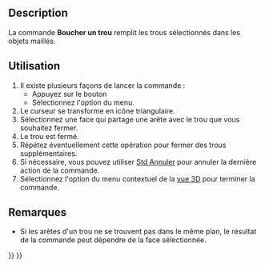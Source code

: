 <languages/>

{{Docnav/fr
|[[Mesh_FillupHoles/fr|Remplir les trous]]
|[[Mesh_AddFacet/fr|Ajouter un triangle]]
|[[Mesh_Workbench/fr|Atelier Mesh]]
|IconL=Mesh_FillupHoles.svg
|IconR=Mesh_AddFacet.svg
|IconC=Workbench_Mesh.svg
}}

{{GuiCommand/fr
|Name=Mesh FillInteractiveHole
|Name/fr=Mesh Boucher un trou
|MenuLocation=Maillages → Boucher un trou
|Workbenches=[[Mesh_Workbench/fr|Mesh]]
|SeeAlso=[[Mesh_FillupHoles/fr|Mesh Remplir les trous]], [[Mesh_AddFacet/fr|Mesh Ajouter un triangle]]
}}

==Description==

La commande '''Boucher un trou''' remplit les trous sélectionnés dans les objets maillés.

<span id="Usage"></span>
==Utilisation==

# Il existe plusieurs façons de lancer la commande :
#* Appuyez sur le bouton {{Button|[[Image:Mesh_FillInteractiveHole.svg|16px]] [[Mesh_FillInteractiveHole/fr|Boucher un trou]]}}
#* Sélectionnez l'option {{MenuCommand|Maillages → [[Image:Mesh_FillInteractiveHole.svg|16px]] Boucher un trou}} du menu.
# Le curseur se transforme en icône triangulaire.
# Sélectionnez une face qui partage une arête avec le trou que vous souhaitez fermer.
# Le trou est fermé.
# Répétez éventuellement cette opération pour fermer des trous supplémentaires.
# Si nécessaire, vous pouvez utiliser [[Std_Undo/fr|Std Annuler]] pour annuler la dernière action de la commande.
# Sélectionnez l'option {{MenuCommand|Quitter le mode de remplissage des trous}} du menu contextuel de la [[3D_view/fr|vue 3D]] pour terminer la commande.

<span id="Notes"></span>
==Remarques==

* Si les arêtes d'un trou ne se trouvent pas dans le même plan, le résultat de la commande peut dépendre de la face sélectionnée.


{{Docnav/fr
|[[Mesh_FillupHoles/fr|Remplir les trous]]
|[[Mesh_AddFacet/fr|Ajouter un triangle]]
|[[Mesh_Workbench/fr|Atelier Mesh]]
|IconL=Mesh_FillupHoles.svg
|IconR=Mesh_AddFacet.svg
|IconC=Workbench_Mesh.svg
}}

{{Mesh Tools navi{{#translation:}}}}
{{Userdocnavi{{#translation:}}}}
{{clear}}
